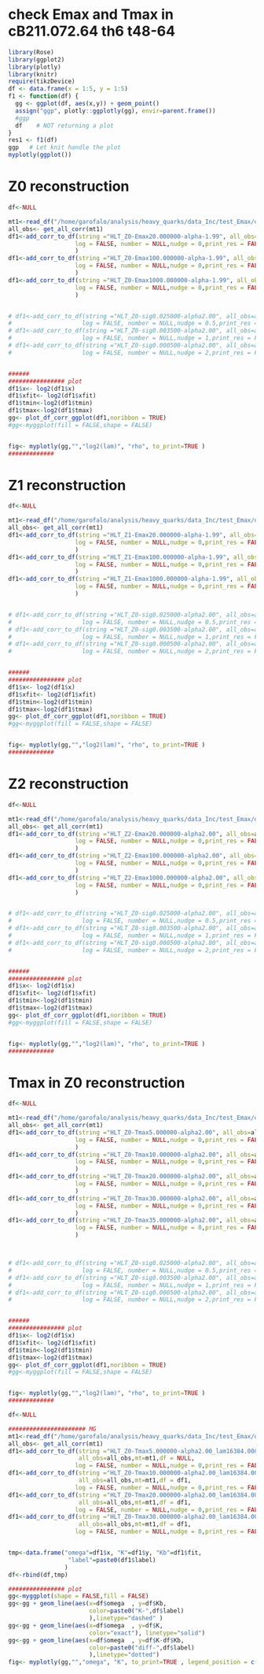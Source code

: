 # check Emax and Tmax in cB211.072.64 th6 t48-64 

```r
library(Rose)
library(ggplot2)
library(plotly)
library(knitr)
require(tikzDevice)
df <- data.frame(x = 1:5, y = 1:5)
f1 <- function(df) {
  gg <- ggplot(df, aes(x,y)) + geom_point()
  assign("ggp", plotly::ggplotly(gg), envir=parent.frame())
  #ggp
  df    # NOT returning a plot
}
res1 <- f1(df)
ggp   # Let knit handle the plot
myplotly(ggplot())
```





#  Z0 reconstruction

```r
df<-NULL

mt1<-read_df("/home/garofalo/analysis/heavy_quarks/data_Inc/test_Emax/out/cB211.072.64_ins48_ins64_th6.dat_output")
all_obs<- get_all_corr(mt1)
df1<-add_corr_to_df(string ="HLT_Z0-Emax20.000000-alpha-1.99", all_obs=all_obs,mt=mt1,df = NULL,
                   log = FALSE, number = NULL,nudge = 0,print_res = FALSE, 
                   )
df1<-add_corr_to_df(string ="HLT_Z0-Emax100.000000-alpha-1.99", all_obs=all_obs,mt=mt1,df = df1,
                   log = FALSE, number = NULL,nudge = 0,print_res = FALSE, 
                   )
df1<-add_corr_to_df(string ="HLT_Z0-Emax1000.000000-alpha-1.99", all_obs=all_obs,mt=mt1,df = df1,
                   log = FALSE, number = NULL,nudge = 0,print_res = FALSE, 
                   )


# df1<-add_corr_to_df(string ="HLT_Z0-sig0.025000-alpha2.00", all_obs=all_obs,mt=mt1,df = df1,
#                    log = FALSE, number = NULL,nudge = 0.5,print_res = FALSE)
# df1<-add_corr_to_df(string ="HLT_Z0-sig0.003500-alpha2.00", all_obs=all_obs,mt=mt1,df = df1,
#                    log = FALSE, number = NULL,nudge = 1,print_res = FALSE)
# df1<-add_corr_to_df(string ="HLT_Z0-sig0.000500-alpha2.00", all_obs=all_obs,mt=mt1,df = df1,
#                    log = FALSE, number = NULL,nudge = 2,print_res = FALSE)


######
################ plot
df1$x<- log2(df1$x)
df1$xfit<- log2(df1$xfit)
df1$tmin<-log2(df1$tmin)
df1$tmax<-log2(df1$tmax)
gg<- plot_df_corr_ggplot(df1,noribbon = TRUE)
#gg<-myggplot(fill = FALSE,shape = FALSE)


fig<- myplotly(gg,"","log2(lam)", "rho", to_print=TRUE )
#############


```




#  Z1 reconstruction

```r
df<-NULL

mt1<-read_df("/home/garofalo/analysis/heavy_quarks/data_Inc/test_Emax/out/cB211.072.64_ins48_ins64_th6.dat_output")
all_obs<- get_all_corr(mt1)
df1<-add_corr_to_df(string ="HLT_Z1-Emax20.000000-alpha-1.99", all_obs=all_obs,mt=mt1,df = NULL,
                   log = FALSE, number = NULL,nudge = 0,print_res = FALSE, 
                   )
df1<-add_corr_to_df(string ="HLT_Z1-Emax100.000000-alpha-1.99", all_obs=all_obs,mt=mt1,df = df1,
                   log = FALSE, number = NULL,nudge = 0,print_res = FALSE, 
                   )
df1<-add_corr_to_df(string ="HLT_Z1-Emax1000.000000-alpha-1.99", all_obs=all_obs,mt=mt1,df = df1,
                   log = FALSE, number = NULL,nudge = 0,print_res = FALSE, 
                   )


# df1<-add_corr_to_df(string ="HLT_Z0-sig0.025000-alpha2.00", all_obs=all_obs,mt=mt1,df = df1,
#                    log = FALSE, number = NULL,nudge = 0.5,print_res = FALSE)
# df1<-add_corr_to_df(string ="HLT_Z0-sig0.003500-alpha2.00", all_obs=all_obs,mt=mt1,df = df1,
#                    log = FALSE, number = NULL,nudge = 1,print_res = FALSE)
# df1<-add_corr_to_df(string ="HLT_Z0-sig0.000500-alpha2.00", all_obs=all_obs,mt=mt1,df = df1,
#                    log = FALSE, number = NULL,nudge = 2,print_res = FALSE)


######
################ plot
df1$x<- log2(df1$x)
df1$xfit<- log2(df1$xfit)
df1$tmin<-log2(df1$tmin)
df1$tmax<-log2(df1$tmax)
gg<- plot_df_corr_ggplot(df1,noribbon = TRUE)
#gg<-myggplot(fill = FALSE,shape = FALSE)


fig<- myplotly(gg,"","log2(lam)", "rho", to_print=TRUE )
#############


```





#  Z2 reconstruction

```r
df<-NULL

mt1<-read_df("/home/garofalo/analysis/heavy_quarks/data_Inc/test_Emax/out/cB211.072.64_ins48_ins64_th6.dat_output")
all_obs<- get_all_corr(mt1)
df1<-add_corr_to_df(string ="HLT_Z2-Emax20.000000-alpha2.00", all_obs=all_obs,mt=mt1,df = NULL,
                   log = FALSE, number = NULL,nudge = 0,print_res = FALSE, 
                   )
df1<-add_corr_to_df(string ="HLT_Z2-Emax100.000000-alpha2.00", all_obs=all_obs,mt=mt1,df = df1,
                   log = FALSE, number = NULL,nudge = 0,print_res = FALSE, 
                   )
df1<-add_corr_to_df(string ="HLT_Z2-Emax1000.000000-alpha2.00", all_obs=all_obs,mt=mt1,df = df1,
                   log = FALSE, number = NULL,nudge = 0,print_res = FALSE, 
                   )


# df1<-add_corr_to_df(string ="HLT_Z0-sig0.025000-alpha2.00", all_obs=all_obs,mt=mt1,df = df1,
#                    log = FALSE, number = NULL,nudge = 0.5,print_res = FALSE)
# df1<-add_corr_to_df(string ="HLT_Z0-sig0.003500-alpha2.00", all_obs=all_obs,mt=mt1,df = df1,
#                    log = FALSE, number = NULL,nudge = 1,print_res = FALSE)
# df1<-add_corr_to_df(string ="HLT_Z0-sig0.000500-alpha2.00", all_obs=all_obs,mt=mt1,df = df1,
#                    log = FALSE, number = NULL,nudge = 2,print_res = FALSE)


######
################ plot
df1$x<- log2(df1$x)
df1$xfit<- log2(df1$xfit)
df1$tmin<-log2(df1$tmin)
df1$tmax<-log2(df1$tmax)
gg<- plot_df_corr_ggplot(df1,noribbon = TRUE)
#gg<-myggplot(fill = FALSE,shape = FALSE)


fig<- myplotly(gg,"","log2(lam)", "rho", to_print=TRUE )
#############


```






# Tmax in Z0 reconstruction

```r
df<-NULL

mt1<-read_df("/home/garofalo/analysis/heavy_quarks/data_Inc/test_Emax/out/cB211.072.64_ins48_ins64_th6.dat_output")
all_obs<- get_all_corr(mt1)
df1<-add_corr_to_df(string ="HLT_Z0-Tmax5.000000-alpha2.00", all_obs=all_obs,mt=mt1,df = NULL,
                   log = FALSE, number = NULL,nudge = 0,print_res = FALSE, 
                   )
df1<-add_corr_to_df(string ="HLT_Z0-Tmax10.000000-alpha2.00", all_obs=all_obs,mt=mt1,df = df1,
                   log = FALSE, number = NULL,nudge = 0,print_res = FALSE, 
                   )
df1<-add_corr_to_df(string ="HLT_Z0-Tmax20.000000-alpha2.00", all_obs=all_obs,mt=mt1,df = df1,
                   log = FALSE, number = NULL,nudge = 0,print_res = FALSE, 
                   )
df1<-add_corr_to_df(string ="HLT_Z0-Tmax30.000000-alpha2.00", all_obs=all_obs,mt=mt1,df = df1,
                   log = FALSE, number = NULL,nudge = 0,print_res = FALSE, 
                   )
df1<-add_corr_to_df(string ="HLT_Z0-Tmax35.000000-alpha2.00", all_obs=all_obs,mt=mt1,df = df1,
                   log = FALSE, number = NULL,nudge = 0,print_res = FALSE, 
                   )



# df1<-add_corr_to_df(string ="HLT_Z0-sig0.025000-alpha2.00", all_obs=all_obs,mt=mt1,df = df1,
#                    log = FALSE, number = NULL,nudge = 0.5,print_res = FALSE)
# df1<-add_corr_to_df(string ="HLT_Z0-sig0.003500-alpha2.00", all_obs=all_obs,mt=mt1,df = df1,
#                    log = FALSE, number = NULL,nudge = 1,print_res = FALSE)
# df1<-add_corr_to_df(string ="HLT_Z0-sig0.000500-alpha2.00", all_obs=all_obs,mt=mt1,df = df1,
#                    log = FALSE, number = NULL,nudge = 2,print_res = FALSE)


######
################ plot
df1$x<- log2(df1$x)
df1$xfit<- log2(df1$xfit)
df1$tmin<-log2(df1$tmin)
df1$tmax<-log2(df1$tmax)
gg<- plot_df_corr_ggplot(df1,noribbon = TRUE)
#gg<-myggplot(fill = FALSE,shape = FALSE)


fig<- myplotly(gg,"","log2(lam)", "rho", to_print=TRUE )
#############


```




```r

df<-NULL

###################### MG
mt1<-read_df("/home/garofalo/analysis/heavy_quarks/data_Inc/test_Emax/out/cB211.072.64_ins48_ins64_th6.dat_HLT_kernel")
all_obs<- get_all_corr(mt1)
df1<-add_corr_to_df(string ="HLT_Z0-Tmax5.000000-alpha2.00_lam16384.0000",
                    all_obs=all_obs,mt=mt1,df = NULL,
                   log = FALSE, number = NULL,nudge = 0,print_res = FALSE)
df1<-add_corr_to_df(string ="HLT_Z0-Tmax10.000000-alpha2.00_lam16384.0000",
                    all_obs=all_obs,mt=mt1,df = df1,
                   log = FALSE, number = NULL,nudge = 0,print_res = FALSE)
df1<-add_corr_to_df(string ="HLT_Z0-Tmax20.000000-alpha2.00_lam16384.0000",
                    all_obs=all_obs,mt=mt1,df = df1,
                   log = FALSE, number = NULL,nudge = 0,print_res = FALSE)
df1<-add_corr_to_df(string ="HLT_Z0-Tmax30.000000-alpha2.00_lam16384.0000",
                    all_obs=all_obs,mt=mt1,df = df1,
                   log = FALSE, number = NULL,nudge = 0,print_res = FALSE)


tmp<-data.frame("omega"=df1$x, "K"=df1$y, "Kb"=df1$fit, 
                 "label"=paste0(df1$label)
                )
df<-rbind(df,tmp)

################ plot
gg<-myggplot(shape = FALSE,fill = FALSE)
gg<-gg + geom_line(aes(x=df$omega  , y=df$Kb,
                       color=paste0("K-",df$label)
                       ),linetype="dashed" )
gg<-gg + geom_line(aes(x=df$omega  , y=df$K,
                       color="exact"), linetype="solid")
gg<-gg + geom_line(aes(x=df$omega  , y=df$K-df$Kb,
                       color=paste0("diff-",df$label)
                       ),linetype="dotted")
fig<- myplotly(gg,"","omega", "K", to_print=TRUE , legend_position = c(0.5,0.95),legend_title = "")


```

